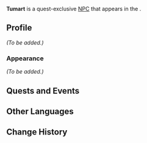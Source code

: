 {{Meta
<!-- Remove this template after adding the missing info -->
|missing_NPC_profile  = yes
}}
{{Character Infobox
|type             = Quest NPC
|image            = NPC Tumart.png
|realname         = <!-- Optional, if different from in-game name -->
|deceased         = <!-- Past (for deceased prior to events of the game) or free response -->
|region           = Sumeru
|location         = Sumeru
|affiliation      = Ayn Al-Ahmar
|title            = Member of Ayn Al-Ahmar

|ancestry         = <!-- Clan/family -->
|father           = 
|mother           = 
|spouse           = 
|sibling          = 
|child            = 
|relative         = 

|voiceEN          = 
|voiceCN          = 
|voiceJP          = 
|dialoguereward   = 
}}
'''Tumart''' is a quest-exclusive [[NPC]] that appears in the {{Quest|Lost in Prosperity}}.
<!--
==Location==
{{subst:#tag:gallery|
NPC Location {{subst:PAGENAME}}.png{{subst:!}}{{subst:PAGENAME}}'s location
NPC Location {{subst:PAGENAME}} Context.png{{subst:!}}Additional context
|hideaddbutton=true
|captionalign=center
}}
-->

==Profile==
<!--Detailed story/lore information goes here.-->
''(To be added.)''

===Appearance===
<!--Keep appearance section short and concise. Limit to 2 paragraphs with 3-4 sentences each.-->
''(To be added.)''

==Quests and Events==
{{Quests and Events}}
<!--
==Trivia==
* 
-->
==Other Languages==
{{Other Languages
|default_hidden = 1
|en      = Tumart
|zhs     = 图马特
|zhs_rm  = Túmǎtè
|zht     = 圖馬特
|zht_rm  = Túmǎtè
|ja      = トゥーマルト
|ja_rm   = Tuumaruto
|ko      = 투마르트
|es      = Tumart
|fr      = Tumart
|ru      = Тумарт
|th      = Tumart
|vi      = Tumart
|de      = Tumart
|id      = Tumart
|pt      = Tumart
|tr      = Tumart
|it      = Tumart
}}

==Change History==
{{Change History|3.0}}
<!--
==References==
{{Reflist}}
-->